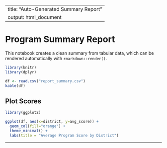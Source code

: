 
---
title: "Auto-Generated Summary Report"
output: html_document
---

# Program Summary Report

This notebook creates a clean summary from tabular data, which can be rendered automatically with `rmarkdown::render()`.

```r
library(knitr)
library(dplyr)

df <- read.csv("report_summary.csv")
kable(df)
```

## Plot Scores

```r
library(ggplot2)

ggplot(df, aes(x=district, y=avg_score)) +
  geom_col(fill="orange") +
  theme_minimal() +
  labs(title = "Average Program Score by District")
```

---
